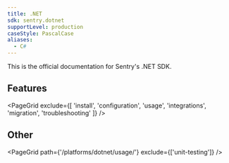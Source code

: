 ```yaml
---
title: .NET
sdk: sentry.dotnet
supportLevel: production
caseStyle: PascalCase
aliases:
  - C#
---
```


This is the official documentation for Sentry's .NET SDK.

## Features

<PageGrid exclude={[
  'install',
  'configuration',
  'usage',
  'integrations',
  'migration',
  'troubleshooting'
]} />

## Other

<PageGrid path={'/platforms/dotnet/usage/'} exclude={['unit-testing']} />
